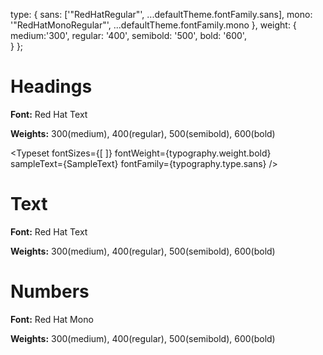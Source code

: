 


 
<Meta title="Typography" />
 
  type: {
    sans: ['"RedHatRegular"', ...defaultTheme.fontFamily.sans],
    mono: '"RedHatMonoRegular"', ...defaultTheme.fontFamily.mono
  },
  weight: {
    medium:'300',
    regular: '400',
    semibold: '500',
    bold: '600',    
  }
};
 
 
# Headings
 
**Font:** Red Hat Text
 
**Weights:** 300(medium), 400(regular), 500(semibold), 600(bold)
 
<Typeset
  fontSizes={[  ]}
  fontWeight={typography.weight.bold}
  sampleText={SampleText}
  fontFamily={typography.type.sans}
/>

# Text
**Font:** Red Hat Text
 
**Weights:** 300(medium), 400(regular), 500(semibold), 600(bold)


# Numbers
**Font:** Red Hat Mono
 
**Weights:** 300(medium), 400(regular), 500(semibold), 600(bold)